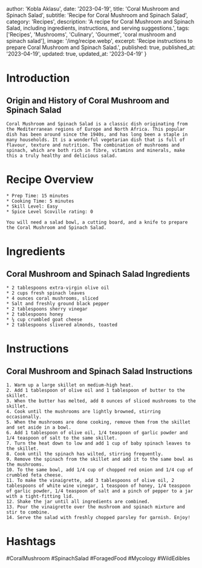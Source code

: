
  author: 'Kobla Aklasu',
  date: '2023-04-19',
  title: 'Coral Mushroom and Spinach Salad',
  subtitle: 'Recipe for Coral Mushroom and Spinach Salad',
  category: 'Recipes',
  description: 'A recipe for Coral Mushroom and Spinach Salad, including ingredients, instructions, and serving suggestions.',
  tags: ['Recipes', 'Mushrooms', 'Culinary', 'Gourmet', 'coral mushroom and spinach salad'],
  image: '/img/recipe.webp',
  excerpt: 'Recipe instructions to prepare Coral Mushroom and Spinach Salad.',
  published: true,
  published_at: '2023-04-19',
  updated: true,
  updated_at: '2023-04-19'
}


  # Introduction

## Origin and History of Coral Mushroom and Spinach Salad
    
    Coral Mushroom and Spinach Salad is a classic dish originating from the Mediterranean regions of Europe and North Africa. This popular dish has been around since the 1940s, and has long been a staple in many households. It is a wonderful vegetarian dish that is full of flavour, texture and nutrition. The combination of mushrooms and spinach, which are both rich in fibre, vitamins and minerals, make this a truly healthy and delicious salad.

# Recipe Overview

    
    * Prep Time: 15 minutes
    * Cooking Time: 5 minutes
    * Skill Level: Easy
    * Spice Level Scoville rating: 0
    
    You will need a salad bowl, a cutting board, and a knife to prepare the Coral Mushroom and Spinach Salad.

# Ingredients

## Coral Mushroom and Spinach Salad Ingredients
    * 2 tablespoons extra-virgin olive oil 
    * 2 cups fresh spinach leaves
    * 4 ounces coral mushrooms, sliced 
    * Salt and freshly ground black pepper 
    * 2 tablespoons sherry vinegar 
    * 2 tablespoons honey 
    * ¼ cup crumbled goat cheese 
    * 2 tablespoons slivered almonds, toasted

# Instructions

## Coral Mushroom and Spinach Salad Instructions
    
    1. Warm up a large skillet on medium-high heat.
    2. Add 1 tablespoon of olive oil and 1 tablespoon of butter to the skillet.
    3. When the butter has melted, add 8 ounces of sliced mushrooms to the skillet.
    4. Cook until the mushrooms are lightly browned, stirring occasionally.
    5. When the mushrooms are done cooking, remove them from the skillet and set aside in a bowl.
    6. Add 1 tablespoon of olive oil, 1/4 teaspoon of garlic powder and 1/4 teaspoon of salt to the same skillet.
    7. Turn the heat down to low and add 1 cup of baby spinach leaves to the skillet.
    8. Cook until the spinach has wilted, stirring frequently.
    9. Remove the spinach from the skillet and add it to the same bowl as the mushrooms.
    10. To the same bowl, add 1/4 cup of chopped red onion and 1/4 cup of crumbled feta cheese.
    11. To make the vinaigrette, add 3 tablespoons of olive oil, 2 tablespoons of white wine vinegar, 1 teaspoon of honey, 1/4 teaspoon of garlic powder, 1/4 teaspoon of salt and a pinch of pepper to a jar with a tight-fitting lid.
    12. Shake the jar until all ingredients are combined.
    13. Pour the vinaigrette over the mushroom and spinach mixture and stir to combine.
    14. Serve the salad with freshly chopped parsley for garnish. Enjoy!

# Hashtags

#CoralMushroom #SpinachSalad #ForagedFood #Mycology #WildEdibles



